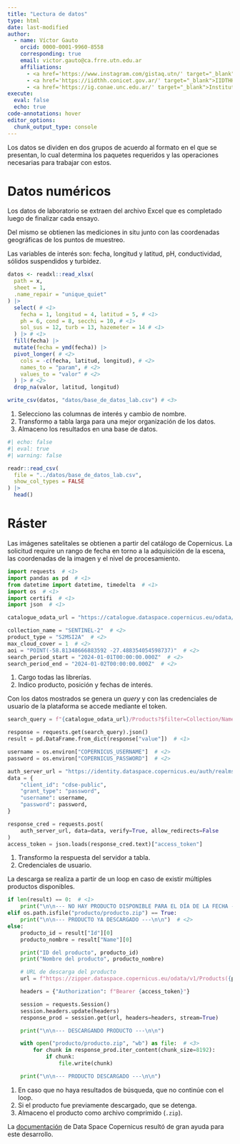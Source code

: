 ```yaml
---
title: "Lectura de datos"
type: html
date: last-modified
author:
  - name: Víctor Gauto
    orcid: 0000-0001-9960-8558
    corresponding: true
    email: victor.gauto@ca.frre.utn.edu.ar
    affiliations:
      - <a href='https://www.instagram.com/gistaq.utn/' target="_blank">GISTAQ (UTN-FRRe)</a>
      - <a href='https://iidthh.conicet.gov.ar/' target="_blank">IIDTHH (UNNE, CONICET)</a>
      - <a href='https://ig.conae.unc.edu.ar/' target="_blank">Instituto Gulich (UNC, CONAE)</a>
execute:
  eval: false
  echo: true
code-annotations: hover
editor_options:
  chunk_output_type: console
---
```


Los datos se dividen en dos grupos de acuerdo al formato en el que se presentan, lo cual determina los paquetes requeridos y las operaciones necesarias para trabajar con estos.

# Datos numéricos

Los datos de laboratorio se extraen del archivo Excel que es completado luego de finalizar cada ensayo.

Del mismo se obtienen las mediciones in situ junto con las coordenadas geográficas de los puntos de muestreo.

Las variables de interés son: fecha, longitud y latitud, pH, conductividad, sólidos suspendidos y turbidez.

```r
datos <- readxl::read_xlsx(
  path = x,
  sheet = 1,
  .name_repair = "unique_quiet"
) |>
  select( # <1>
    fecha = 1, longitud = 4, latitud = 5, # <1>
    ph = 6, cond = 8, secchi = 10, # <1>
    sol_sus = 12, turb = 13, hazemeter = 14 # <1>
  ) |> # <1>
  fill(fecha) |>
  mutate(fecha = ymd(fecha)) |>
  pivot_longer( # <2>
    cols = -c(fecha, latitud, longitud), # <2>
    names_to = "param", # <2>
    values_to = "valor" # <2>
  ) |> # <2>
  drop_na(valor, latitud, longitud)

write_csv(datos, "datos/base_de_datos_lab.csv") # <3>
```
1. Selecciono las columnas de interés y cambio de nombre.
2. Transformo a tabla larga para una mejor organización de los datos.
3. Almaceno los resultados en una base de datos.

```r
#| echo: false
#| eval: true
#| warning: false

readr::read_csv(
  file = "../datos/base_de_datos_lab.csv",
  show_col_types = FALSE
) |>
  head()
```

# Ráster

Las imágenes satelitales se obtienen a partir del catálogo de Copernicus. La solicitud require un rango de fecha en torno a la adquisición de la escena, las coordenadas de la imagen y el nivel de procesamiento.

```python
import requests  # <1>
import pandas as pd  # <1>
from datetime import datetime, timedelta  # <1>
import os  # <1>
import certifi  # <1>
import json  # <1>

catalogue_odata_url = "https://catalogue.dataspace.copernicus.eu/odata/v1"

collection_name = "SENTINEL-2"  # <2>
product_type = "S2MSI2A"  # <2>
max_cloud_cover = 1  # <2>
aoi = "POINT(-58.81348666883592 -27.488354054598737)"  # <2>
search_period_start = "2024-01-01T00:00:00.000Z"  # <2>
search_period_end = "2024-01-02T00:00:00.000Z"  # <2>
```
1. Cargo todas las librerías.
2. Indico producto, posición y fechas de interés.

Con los datos mostrados se genera un <i>query</i> y con las credenciales de usuario de la plataforma se accede mediante el token.

```python
search_query = f"{catalogue_odata_url}/Products?$filter=Collection/Name eq '{collection_name}' and Attributes/OData.CSC.StringAttribute/any(att:att/Name eq 'productType' and att/OData.CSC.StringAttribute/Value eq '{product_type}') and OData.CSC.Intersects(area=geography'SRID=4326;{aoi}') and ContentDate/Start gt {search_period_start} and ContentDate/Start lt {search_period_end}"

response = requests.get(search_query).json()
result = pd.DataFrame.from_dict(response["value"])  # <1>

username = os.environ["COPERNICUS_USERNAME"]  # <2>
password = os.environ["COPERNICUS_PASSWORD"]  # <2>

auth_server_url = "https://identity.dataspace.copernicus.eu/auth/realms/CDSE/protocol/openid-connect/token"
data = {
    "client_id": "cdse-public",
    "grant_type": "password",
    "username": username,
    "password": password,
}

response_cred = requests.post(
    auth_server_url, data=data, verify=True, allow_redirects=False
)
access_token = json.loads(response_cred.text)["access_token"]
```
1. Transformo la respuesta del servidor a tabla.
2. Credenciales de usuario.

La descarga se realiza a partir de un loop en caso de existir múltiples productos disponibles.

```python
if len(result) == 0:  # <1>
    print("\n\n--- NO HAY PRODUCTO DISPONIBLE PARA EL DÍA DE LA FECHA ---\n\n")
elif os.path.isfile("producto/producto.zip") == True:
    print("\n\n--- PRODUCTO YA DESCARGADO ---\n\n")  # <2>
else:
    producto_id = result["Id"][0]
    producto_nombre = result["Name"][0]

    print("ID del producto", producto_id)
    print("Nombre del producto", producto_nombre)

    # URL de descarga del producto
    url = f"https://zipper.dataspace.copernicus.eu/odata/v1/Products({producto_id})/$value"

    headers = {"Authorization": f"Bearer {access_token}"}

    session = requests.Session()
    session.headers.update(headers)
    response_prod = session.get(url, headers=headers, stream=True)

    print("\n\n--- DESCARGANDO PRODUCTO ---\n\n")

    with open("producto/producto.zip", "wb") as file:  # <3>
        for chunk in response_prod.iter_content(chunk_size=8192):
            if chunk:
                file.write(chunk)

    print("\n\n--- PRODUCTO DESCARGADO ---\n\n")
```
1. En caso que no haya resultados de búsqueda, que no continúe con el loop.
2. Si el producto fue previamente descargado, que se detenga.
3. Almaceno el producto como archivo comprimido (`.zip`).

La [documentación](https://documentation.dataspace.copernicus.eu/APIs/OData.html) de Data Space Copernicus resultó de gran ayuda para este desarrollo.
